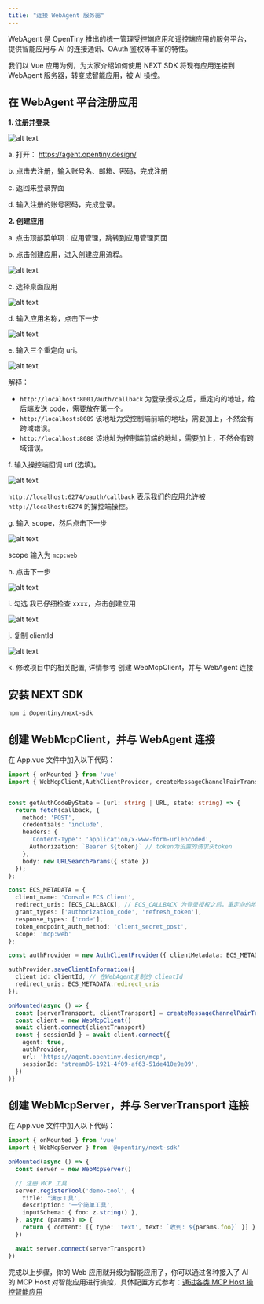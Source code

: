 ```yaml
---
title: "连接 WebAgent 服务器"
---
```


WebAgent 是 OpenTiny 推出的统一管理受控端应用和遥控端应用的服务平台，提供智能应用与 AI 的连接通讯、OAuth 鉴权等丰富的特性。

我们以 Vue 应用为例，为大家介绍如何使用 NEXT SDK 将现有应用连接到 WebAgent 服务器，转变成智能应用，被 AI 操控。

## 在 WebAgent 平台注册应用

**1. 注册并登录**

![alt text](../assets/images/webAgent/WebAgent1.png)

a. 打开： https://agent.opentiny.design/

b. 点击去注册，输入账号名、邮箱、密码，完成注册

c. 返回来登录界面

d. 输入注册的账号密码，完成登录。

**2. 创建应用**

a. 点击顶部菜单项：应用管理，跳转到应用管理页面

b. 点击创建应用，进入创建应用流程。

![alt text](../assets/images/webAgent/WebAgent2.png)

c. 选择桌面应用

![alt text](../assets/images/webAgent/WebAgent3.png)

d. 输入应用名称，点击下一步

![alt text](../assets/images/webAgent/WebAgent4.png)



e. 输入三个重定向 uri。

![alt text](../assets/images/webAgent/WebAgent5.png)

解释：

- `http://localhost:8001/auth/callback` 为登录授权之后，重定向的地址，给后端发送 code，需要放在第一个。
- `http://localhost:8089`  该地址为受控制端前端的地址，需要加上，不然会有跨域错误。
- `http://localhost:8088`  该地址为控制端前端的地址，需要加上，不然会有跨域错误。

f. 输入操控端回调 uri (选填)。

![alt text](../assets/images/webAgent/WebAgent6.png)

`http://localhost:6274/oauth/callback` 表示我们的应用允许被 `http://localhost:6274` 的操控端操控。

g. 输入 scope，然后点击下一步

![alt text](../assets/images/webAgent/WebAgent7.png)

scope 输入为 `mcp:web`

h. 点击下一步

![alt text](../assets/images/webAgent/WebAgent8.png)

i. 勾选 我已仔细检查 xxxx，点击创建应用

![alt text](../assets/images/webAgent/WebAgent9.png)

j. 复制 clientId

![alt text](../assets/images/webAgent/WebAgent10.png)

k. 修改项目中的相关配置, 详情参考 创建 WebMcpClient，并与 WebAgent 连接

## 安装 NEXT SDK

```shell
npm i @opentiny/next-sdk
```

## 创建 WebMcpClient，并与 WebAgent 连接

在 App.vue 文件中加入以下代码：

```typescript
import { onMounted } from 'vue'
import { WebMcpClient,AuthClientProvider, createMessageChannelPairTransport } from '@opentiny/next-sdk'


const getAuthCodeByState = (url: string | URL, state: string) => {
  return fetch(callback, {
    method: 'POST',
    credentials: 'include',
    headers: {
      'Content-Type': 'application/x-www-form-urlencoded',
      Authorization: `Bearer ${token}` // token为设置的请求头token
    },
    body: new URLSearchParams({ state })
  });
};

const ECS_METADATA = {
  client_name: 'Console ECS Client',
  redirect_uris: [ECS_CALLBACK], // ECS_CALLBACK 为登录授权之后，重定向的地址
  grant_types: ['authorization_code', 'refresh_token'],
  response_types: ['code'],
  token_endpoint_auth_method: 'client_secret_post',
  scope: 'mcp:web'
};

const authProvider = new AuthClientProvider({ clientMetadata: ECS_METADATA, getAuthCodeByState });

authProvider.saveClientInformation({
  client_id: clientId, // 在WebAgent复制的 clientId
  redirect_uris: ECS_METADATA.redirect_uris
});

onMounted(async () => {
  const [serverTransport, clientTransport] = createMessageChannelPairTransport()
  const client = new WebMcpClient()
  await client.connect(clientTransport)
  const { sessionId } = await client.connect({
    agent: true,
    authProvider,
    url: 'https://agent.opentiny.design/mcp',
    sessionId: 'stream06-1921-4f09-af63-51de410e9e09',
  })
)}
```

## 创建 WebMcpServer，并与 ServerTransport 连接

在 App.vue 文件中加入以下代码：

```typescript
import { onMounted } from 'vue'
import { WebMcpServer } from '@opentiny/next-sdk'

onMounted(async () => {
  const server = new WebMcpServer()

  // 注册 MCP 工具
  server.registerTool('demo-tool', {
    title: '演示工具',
    description: '一个简单工具',
    inputSchema: { foo: z.string() },
  }, async (params) => {
    return { content: [{ type: 'text', text: `收到: ${params.foo}` }] }
  })

  await server.connect(serverTransport)
})
```

完成以上步骤，你的 Web 应用就升级为智能应用了，你可以通过各种接入了 AI 的 MCP Host 对智能应用进行操控，具体配置方式参考：[通过各类 MCP Host 操控智能应用](./mcp-host.md)
